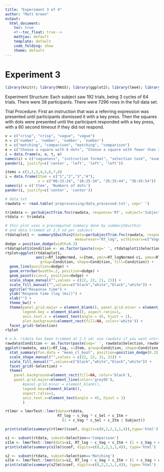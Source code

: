 ```yaml
---
title: "Experiment 3 of 4"
author: "Matt Green"
output:
  html_document:
    toc: true
    <!--toc_float: true-->
    mathjax: default
    template: default
    code_folding: show
    theme: default
---  
```

<style>
table, th, td {
    border: 1px grey;
    border-collapse: collapse;
    padding:2px 5px 2px 5px
}  
</style>

# Experiment 3

```r
library(knitr); library(MASS); library(ggplot2); library(lme4); library(xtable); library(plyr); library(lattice); library(LMERConvenienceFunctions); library(car); library(grid); library(lmerTest); library(reshape2); library(ggplot2); library(languageR); library(pander); source('summarySEwithin2.R'); library(Hmisc)
```

Experiment Structure: 
Each subject saw 192 trials, being 3 cycles of 64 trials. There were 38 participants. There were 7296 rows in the full data set.

Trial Procedure: 
First an instruction that was a referring expression was presented until participants dismissed it with a key press. Then the squares with dots were presented until the participant responded with a key press, with a 60 second timeout if they did not respond.

```r
v = c("crisp", "crisp", "vague", "vague")
n = c('number', 'number', 'number', 'number')
t = c("matching", "comparison", "matching", "comparison")
e = c("Choose a square with 6 dots", "Choose a square with fewer than 20 dots", "Choose a square with about 10 dots", "Choose a square with far fewer than 20 dots")
i = data.frame(v, n, t, e)
names(i) = c("vagueness", "instruction format", "selection task", "example instruction")
pander(i, justify=c('center', 'left', 'left', 'left'))
```

```r
items = c(1,2,3,4,5,6,7,8)
i = data.frame(Item = c("1","2","3","4"),
               x = c("06:15:24", "16:25:34", "26:35:44", "36:45:54"))
names(i) = c('Item', 'Numbers of dots')
pander(i, justify=c('center', 'center'))
```

```r
# data.txt
rawdata <- read.table('preprocessing/data_processed.txt', sep=' ')
```

```r
trimdata <- perSubjectTrim.fnc(rawdata, response='RT', subject='Subject', trim = 2.5)$data
rtdata <- trimdata
```

```r
# this plot uses a precomputed summary done by summarySEwithin
# and data trimmed at 2.5 sd per subject
rtdataplot1 <- summarySEwithin2(data=perSubjectTrim.fnc(rawdata, response='RT', subject='Subject', trim = 2.5)$data,
                                measurevar="RT_log", withinvars=c("Vagueness", "Selection", "Item"), idvar="Subject")
dodge = position_dodge(width=0.2)
rtdataplot1$Condition <- as.factor(paste(sep=' ', rtdataplot1$Selection, rtdataplot1$Vagueness))
rtplot=ggplot(rtdataplot1,
              aes(y=RT_logNormed, x=Item, ymin=RT_logNormed-ci, ymax=RT_logNormed+ci,
                group=Condition, shape=Condition, fill=Condition)) +
  geom_line(position=dodge) +
  geom_errorbar(width=.2, position=dodge) +
  geom_point(size=2, position=dodge) +
  scale_shape_manual("",values = c(22, 22, 21, 21)) +
  scale_fill_manual("",values=c("black","white","black","white")) +
  ggtitle("Response time") +
  ylab("Respone time (log (ms))") + 
  xlab("") +
  theme_bw() +
  theme(panel.grid.major = element_blank(), panel.grid.minor = element_blank(),
        legend.key = element_blank(), aspect.ratio=1,
        axis.text.x = element_text(angle = 45, hjust = 1),
        plot.background=element_rect(fill=NA, color='white')) +
  facet_grid(~Selection) 
rtplot
```

```r
# n.b. rtdata has been trimmed at 2.5 sd: use rawdata if you want untrimmed data
rawdata$Condition <- as.factor(paste(sep=' ', rawdata$Selection, rawdata$Vagueness))
ggplot(rawdata, aes(y=RT_log, x=Item, group=Condition, shape=Condition, fill=Condition)) + 
  stat_summary(fun.data = "mean_cl_boot", position=position_dodge(0.2)) +
  scale_shape_manual("",values = c(22, 22, 21, 21)) +
  scale_fill_manual("",values=c("black","white","black","white")) +
  facet_grid(~Selection) +
  theme(
    panel.background=element_rect(fill=NA, color='black'),
    panel.grid.major=element_line(color='grey95'), 
        #panel.grid.minor = element_blank(),
        legend.key=element_blank(), 
        aspect.ratio=1,
        axis.text.x=element_text(angle = 45, hjust = 1)
        )
```


```r
rtlmer = lmerTest::lmer(data=rtdata,
                        RT_log ~ c_Vag * c_Sel + c_Itm +
                          (1 + c_Vag * c_Sel + c_Itm | Subject))
```

```r
print(xtable(summary(rtlmer)$coef, digits=c(0,2,2,1,1,4)),type='html')
```

```r
s1 <- subset(rtdata, subset=Selection=='Comparison')
s1lm <- lmerTest::lmer(data=s1, RT_log ~ c_Vag + c_Itm + (1 + c_Vag + c_Itm | Subject))
print(xtable(summary(s1lm)$coef, digits=c(0,2,2,1,1,4)), type='html')
```

```r
s2 <- subset(rtdata, subset=Selection=='Matching')
s2lm <- lmerTest::lmer(data=s2, RT_log ~ c_Vag + c_Itm + (1 + c_Vag + c_Itm | Subject))
print(xtable(summary(s2lm)$coef, digits=c(0,2,2,1,1,4)), type='html')
```
